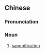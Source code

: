 ==Chinese==
{{zh-forms}}

===Pronunciation===
{{zh-pron
|m=zàohuà
|cat=n
}}

===Noun===
{{zh-noun}}

# {{lb|zh|chemistry}} [[saponification]]